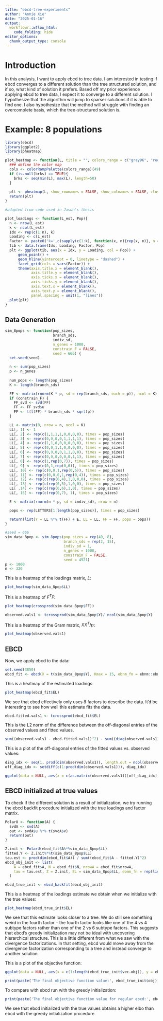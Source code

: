 ```yaml
---
title: "ebcd-tree-experiments"
author: "Annie Xie"
date: "2025-01-16"
output: 
  workflowr::wflow_html:
    code_folding: hide
editor_options:
  chunk_output_type: console
---
```


# Introduction

In this analysis, I want to apply ebcd to tree data. I am interested in testing if ebcd converges to a different solution than the tree structured solution, and if so, what kind of solution it prefers. Based off my prior experience applying ebcd to tree data, I expect it to converge to a different solution. I hypothesize that the algorithm will jump to sparser solutions if it is able to find one. I also hypothesize that the method will struggle with finding an overcomplete basis, which the tree-structured solution is.

# Example: 8 populations

```r
library(ebcd)
library(ggplot2)
library(pheatmap)
```

```r
plot_heatmap <- function(L, title = "", colors_range = c("gray96", "red"), brks = NULL){
  ### define the color map
  cols <- colorRampPalette(colors_range)(49)
  if (is.null(brks) == TRUE){
    brks <- seq(min(L), max(L), length=50)
  }
  
  plt <- pheatmap(L, show_rownames = FALSE, show_colnames = FALSE, cluster_rows = FALSE, cluster_cols = FALSE, color = cols, breaks = brks, main = title)
  return(plt)
}
```

```r
#adapted from code used in Jason's thesis

plot_loadings <- function(L_est, Pop){
  n <- nrow(L_est)
  k <- ncol(L_est)
  Idx <- rep(c(1:n), k)
  Loading <- c(L_est)
  Factor <- paste0('k=',c(sapply(c(1:k), function(x, n){rep(x, n)}, n = n)))
  tib <- data.frame(Idx, Loading, Factor, Pop)
  plt <- ggplot(tib, aes(x = Idx, y = Loading, col = Pop)) +
      geom_point() +
      geom_hline(yintercept = 0, linetype = "dashed") +
      facet_grid(cols = vars(Factor)) +
      theme(axis.title.x = element_blank(),
            axis.title.y = element_blank(),
            axis.ticks.x = element_blank(),
            axis.ticks.y = element_blank(),
            axis.text.x = element_blank(),
            axis.text.y = element_blank(),
            panel.spacing = unit(1, "lines"))
  plot(plt)
}
```

## Data Generation

```r
sim_8pops <- function(pop_sizes,
                      branch_sds,
                      indiv_sd,
                      n_genes = 1000,
                      constrain_F = FALSE,
                      seed = 666) {
  set.seed(seed)

  n <- sum(pop_sizes)
  p <- n_genes
  
  num_pops <- length(pop_sizes)
  K <- length(branch_sds)

  FF <- matrix(rnorm(K * p, sd = rep(branch_sds, each = p)), ncol = K)
  if (constrain_F) {
    FF_svd <- svd(FF)
    FF <- FF_svd$u
    FF <- t(t(FF) * branch_sds * sqrt(p))
  }

  LL <- matrix(0, nrow = n, ncol = K)
  LL[, 1] <- 1
  LL[, 2] <- rep(c(1,1,1,1,0,0,0,0), times = pop_sizes)
  LL[, 3] <- rep(c(0,0,0,0,1,1,1,1), times = pop_sizes)
  LL[, 4] <- rep(c(1,1,0,0,0,0,0,0), times = pop_sizes)
  LL[, 5] <- rep(c(0,0,1,1,0,0,0,0), times = pop_sizes)
  LL[, 6] <- rep(c(0,0,0,0,1,1,0,0), times = pop_sizes)
  LL[, 7] <- rep(c(0,0,0,0,0,0,1,1), times = pop_sizes)
  LL[, 8] <- rep(c(1,rep(0,7)), times = pop_sizes)
  LL[, 9] <- rep(c(0,1,rep(0,6)), times = pop_sizes)
  LL[, 10] <- rep(c(0,0,1,rep(0,5)), times = pop_sizes)
  LL[, 11] <- rep(c(0,0,0,1,rep(0,4)), times = pop_sizes)
  LL[, 12] <- rep(c(rep(0,4),1,0,0,0), times = pop_sizes)
  LL[, 13] <- rep(c(rep(0,5),1,0,0), times = pop_sizes)
  LL[ ,14] <- rep(c(rep(0,6),1,0), times = pop_sizes)
  LL[, 15] <- rep(c(rep(0,7), 1), times = pop_sizes)

  E <- matrix(rnorm(n * p, sd = indiv_sd), nrow = n)

  pops <- rep(LETTERS[1:length(pop_sizes)], times = pop_sizes)

  return(list(Y = LL %*% t(FF) + E, LL = LL, FF = FF, pops = pops))
}
```

```r
#seed = 666
sim_data_8pop <- sim_8pops(pop_sizes = rep(40, 8),
                           branch_sds = rep(2, 15),
                           indiv_sd = 1,
                           n_genes = 1000,
                           constrain_F = FALSE,
                           seed = 4921)
p <- 1000
n <- 320
```

This is a heatmap of the loadings matrix, $L$:
```r
plot_heatmap(sim_data_8pop$LL)
```

This is a heatmap of $F^{T}F$:
```r
plot_heatmap(crossprod(sim_data_8pop$FF))
```

```r
observed.vals1 <- tcrossprod(sim_data_8pop$Y)/ ncol(sim_data_8pop$Y)
```

This is a heatmap of the Gram matrix, $XX^{T}/p$:
```r
plot_heatmap(observed.vals1)
```

## EBCD

Now, we apply ebcd to the data:
```r
set.seed(3850)
ebcd_fit <- ebcd(X = t(sim_data_8pop$Y), Kmax = 15, ebnm_fn = ebnm::ebnm_generalized_binary)
```

This is a heatmap of the estimated loadings:
```r
plot_heatmap(ebcd_fit$EL)
```

We see that ebcd effectively only uses 8 factors to describe the data. It'd be interesting to see how well this estimate fits the data.

```r
ebcd.fitted.vals1 <- tcrossprod(ebcd_fit$EL)
```

This is the L2 norm of the difference between the off-diagonal entries of the observed values and fitted values.
```r
sum((observed.vals1 - ebcd.fitted.vals1)^2) - sum((diag(observed.vals1) - diag(ebcd.fitted.vals1))^2)
```

This is a plot of the off-diagonal entries of the fitted values vs. observed values:
```r
diag_idx <- seq(1, prod(dim(observed.vals1)), length.out = ncol(observed.vals1))
off_diag_idx <- setdiff(c(1:prod(dim(observed.vals1))), diag_idx) 
```

```r
ggplot(data = NULL, aes(x = c(as.matrix(observed.vals1))[off_diag_idx], y = c(ebcd.fitted.vals1)[off_diag_idx])) + geom_point() + xlab('Observed Values') + ylab('Fitted Values') + geom_abline(slope = 1, intercept = 0, color = 'red')
```

## EBCD initialized at true values

To check if the different solution is a result of initialization, we try running the ebcd backfit procedure initialized with the true loadings and factor matrix.

```r
PolarU <- function(A) {
  svdA <- svd(A)
  out <- svdA$u %*% t(svdA$v)
  return(out)
}
```

```r
Z.init <- PolarU(ebcd_fit$A%*%sim_data_8pop$LL)
fitted.Y <- Z.init%*%t(sim_data_8pop$LL)
tau.est <- prod(dim(ebcd_fit$A)) / sum((ebcd_fit$A - fitted.Y)^2)
ebcd_obj_init <- list(
    A = ebcd_fit$A, N = ebcd_fit$N, nrowA = ebcd_fit$nrowA,
    tau = tau.est, Z = Z.init, EL = sim_data_8pop$LL, ebnm_fn = rep(list(ebnm::ebnm_generalized_binary), 15)
  )
```

```r
ebcd_true_init <- ebcd_backfit(ebcd_obj_init)
```

This is a heatmap of the loadings estimate we obtain when we initialize with the true values:
```r
plot_heatmap(ebcd_true_init$EL)
```

We see that this estimate looks closer to a tree. We do still see something weird in the fourth factor -- the fourth factor looks like one of the 4 vs 4 subtype factors rather than one of the 2 vs 6 subtype factors. This suggests that ebcd's greedy initialization may not be ideal with uncovering hierarchical structure. This is a little different from what we saw with the divergence factorizations. In that setting, ebcd would move away from the divergence factorization corresponding to a tree and instead converge to another solution.

This is a plot of the objective function:
```r
ggplot(data = NULL, aes(x = c(1:length(ebcd_true_init$vec.obj)), y = ebcd_true_init$vec.obj)) + geom_line()
```

```r
print(paste('The final objective function value:', ebcd_true_init$obj))
```

To compare with ebcd run with the greedy initialization:
```r
print(paste('The final objective function value for regular ebcd:', ebcd_fit$obj))
```

We see that ebcd initialized with the true values obtains a higher elbo than ebcd with the greedy initialization procedure.